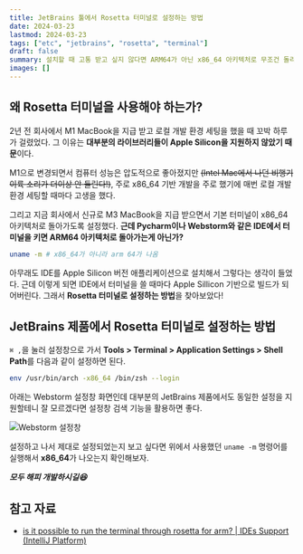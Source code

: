 ```yaml
---
title: JetBrains 툴에서 Rosetta 터미널로 설정하는 방법
date: 2024-03-23
lastmod: 2024-03-23
tags: ["etc", "jetbrains", "rosetta", "terminal"]
draft: false
summary: 설치할 때 고통 받고 싶지 않다면 ARM64가 아닌 x86_64 아키텍처로 무조건 돌리자...
images: []
---
```


## 왜 Rosetta 터미널을 사용해야 하는가?

2년 전 회사에서 M1 MacBook을 지급 받고 로컬 개발 환경 세팅을 했을 때 꼬박 하루가 걸렸었다. 그 이유는 **대부분의 라이브러리들이 Apple Silicon을 지원하지 않았기 때문**이다.

M1으로 변경되면서 컴퓨터 성능은 압도적으로 좋아졌지만 ~~(Intel Mac에서 나던 비행기 이륙 소리가 더이상 안 들린다!)~~, 주로 x86_64 기반 개발을 주로 했기에 매번 로컬 개발 환경 세팅할 때마다 고생을 했다.

그리고 지금 회사에서 신규로 M3 MacBook을 지급 받으면서 기본 터미널이 x86_64 아키텍처로 돌아가도록 설정했다. **근데 Pycharm이나 Webstorm와 같은 IDE에서 터미널을 키면 ARM64 아키텍처로 돌아가는게 아닌가?**

```bash
uname -m # x86_64가 아니라 arm 64가 나옴
```

아무래도 IDE를 Apple Silicon 버전 애플리케이션으로 설치해서 그렇다는 생각이 들었다. 근데 이렇게 되면 IDE에서 터미널을 쓸 때마다 Apple Sillicon 기반으로 빌드가 되어버린다. 그래서 **Rosetta 터미널로 설정하는 방법**을 찾아보았다!

## JetBrains 제품에서 Rosetta 터미널로 설정하는 방법

`⌘ ,`을 눌러 설정창으로 가서 **Tools > Terminal > Application Settings >  Shell Path**를 다음과 같이 설정하면 된다.

```bash
env /usr/bin/arch -x86_64 /bin/zsh --login
```

아래는 Webstorm 설정창 화면인데 대부분의 JetBrains 제품에서도 동일한 설정을 지원할테니 잘 모르겠다면 설정창 검색 기능을 활용하면 좋다.

![Webstorm 설정창](/static/images/dev/etc/run-the-terminal-through-resetta-in-jetbrains/webstorm-settings.png)

설정하고 나서 제대로 설정되었는지 보고 싶다면 위에서 사용했던 `uname -m` 명령어를 실행해서 **x86_64**가 나오는지 확인해보자.

_**모두 해피 개발하시길😆**_

## 참고 자료

- [is it possible to run the terminal through rosetta for arm? | IDEs Support (IntelliJ Platform)](https://intellij-support.jetbrains.com/hc/en-us/community/posts/360010485779-is-it-possible-to-run-the-terminal-through-rosetta-for-arm)